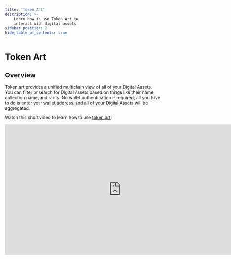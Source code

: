 ---
title: 'Token Art'
description: >-
    Learn how to use Token Art to
    interact with digital assets!
sidebar_position: 2
hide_table_of_contents: true
---

# Token Art

## Overview

Token.art provides a unified multichain view of all of your Digital Assets. You can filter or search for Digital Assets based on things like their name, collection name, and rarity. No wallet authentication is required, all you have to do is enter your wallet address, and all of your Digital Assets will be aggregated.

Watch this short video to learn how to use [token.art](https://token.art/)!

<iframe width="750" height="422" src="https://www.youtube.com/embed/k1xRy-q6uVc" title="How To: View your Telos NFTs with token.art" frameborder="0" allow="accelerometer; autoplay; clipboard-write; encrypted-media; gyroscope; picture-in-picture; web-share" allowfullscreen></iframe>

